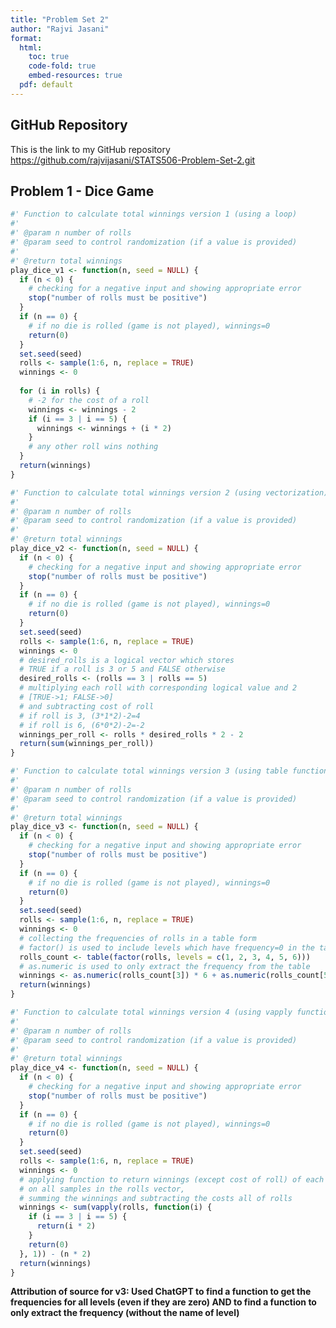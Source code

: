 ```yaml
---
title: "Problem Set 2"
author: "Rajvi Jasani"
format: 
  html:
    toc: true
    code-fold: true
    embed-resources: true
  pdf: default
---
```

## GitHub Repository

This is the link to my GitHub repository <https://github.com/rajvijasani/STATS506-Problem-Set-2.git>

## Problem 1 - Dice Game
```r
#' Function to calculate total winnings version 1 (using a loop)
#'
#' @param n number of rolls
#' @param seed to control randomization (if a value is provided)
#'
#' @return total winnings
play_dice_v1 <- function(n, seed = NULL) {
  if (n < 0) {
    # checking for a negative input and showing appropriate error
    stop("number of rolls must be positive")
  }
  if (n == 0) {
    # if no die is rolled (game is not played), winnings=0
    return(0)
  }
  set.seed(seed)
  rolls <- sample(1:6, n, replace = TRUE)
  winnings <- 0
  
  for (i in rolls) {
    # -2 for the cost of a roll
    winnings <- winnings - 2
    if (i == 3 | i == 5) {
      winnings <- winnings + (i * 2)
    }
    # any other roll wins nothing
  }
  return(winnings)
}

#' Function to calculate total winnings version 2 (using vectorization)
#'
#' @param n number of rolls
#' @param seed to control randomization (if a value is provided)
#'
#' @return total winnings
play_dice_v2 <- function(n, seed = NULL) {
  if (n < 0) {
    # checking for a negative input and showing appropriate error
    stop("number of rolls must be positive")
  }
  if (n == 0) {
    # if no die is rolled (game is not played), winnings=0
    return(0)
  }
  set.seed(seed)
  rolls <- sample(1:6, n, replace = TRUE)
  winnings <- 0
  # desired_rolls is a logical vector which stores
  # TRUE if a roll is 3 or 5 and FALSE otherwise
  desired_rolls <- (rolls == 3 | rolls == 5)
  # multiplying each roll with corresponding logical value and 2
  # [TRUE->1; FALSE->0]
  # and subtracting cost of roll
  # if roll is 3, (3*1*2)-2=4
  # if roll is 6, (6*0*2)-2=-2
  winnings_per_roll <- rolls * desired_rolls * 2 - 2
  return(sum(winnings_per_roll))
}

#' Function to calculate total winnings version 3 (using table function)
#'
#' @param n number of rolls
#' @param seed to control randomization (if a value is provided)
#'
#' @return total winnings
play_dice_v3 <- function(n, seed = NULL) {
  if (n < 0) {
    # checking for a negative input and showing appropriate error
    stop("number of rolls must be positive")
  }
  if (n == 0) {
    # if no die is rolled (game is not played), winnings=0
    return(0)
  }
  set.seed(seed)
  rolls <- sample(1:6, n, replace = TRUE)
  winnings <- 0
  # collecting the frequencies of rolls in a table form
  # factor() is used to include levels which have frequency=0 in the table
  rolls_count <- table(factor(rolls, levels = c(1, 2, 3, 4, 5, 6)))
  # as.numeric is used to only extract the frequency from the table
  winnings <- as.numeric(rolls_count[3]) * 6 + as.numeric(rolls_count[5]) * 10 - n * 2
  return(winnings)
}

#' Function to calculate total winnings version 4 (using vapply function)
#'
#' @param n number of rolls
#' @param seed to control randomization (if a value is provided)
#'
#' @return total winnings
play_dice_v4 <- function(n, seed = NULL) {
  if (n < 0) {
    # checking for a negative input and showing appropriate error
    stop("number of rolls must be positive")
  }
  if (n == 0) {
    # if no die is rolled (game is not played), winnings=0
    return(0)
  }
  set.seed(seed)
  rolls <- sample(1:6, n, replace = TRUE)
  winnings <- 0
  # applying function to return winnings (except cost of roll) of each roll
  # on all samples in the rolls vector,
  # summing the winnings and subtracting the costs all of rolls
  winnings <- sum(vapply(rolls, function(i) {
    if (i == 3 | i == 5) {
      return(i * 2)
    }
    return(0)
  }, 1)) - (n * 2)
  return(winnings)
}
```
**Attribution of source for v3: Used ChatGPT to find a function to get the frequencies for all levels (even if they are zero) AND to find a function to only extract the frequency (without the name of level)**
